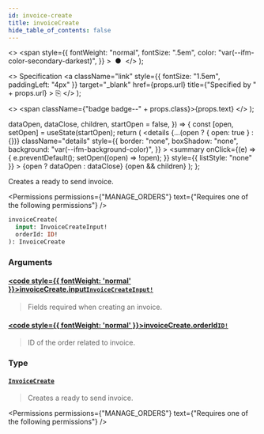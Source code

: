 ```yaml
---
id: invoice-create
title: invoiceCreate
hide_table_of_contents: false
---
```


  <>
    <span
      style={{
        fontWeight: "normal",
        fontSize: ".5em",
        color: "var(--ifm-color-secondary-darkest)",
      }}
    >
      &nbsp;●&nbsp;
    </span>
  </>
);

  <>
    Specification
    <a
      className="link"
      style={{ fontSize: "1.5em", paddingLeft: "4px" }}
      target="\_blank"
      href={props.url}
      title={"Specified by " + props.url}
    >
      ⎘
    </a>
  </>
);

  <>
    <span className={"badge badge--" + props.class}>{props.text}</span>
  </>
);


  dataOpen,
  dataClose,
  children,
  startOpen = false,
}) => {
  const [open, setOpen] = useState(startOpen);
  return (
    <details
      {...(open ? { open: true } : {})}
      className="details"
      style={{
        border: "none",
        boxShadow: "none",
        background: "var(--ifm-background-color)",
      }}
    >
      <summary
        onClick={(e) => {
          e.preventDefault();
          setOpen((open) => !open);
        }}
        style={{ listStyle: "none" }}
      >
        {open ? dataOpen : dataClose}
      </summary>
      {open && children}
    </details>
  );
};

Creates a ready to send invoice.

<Permissions
  permissions={"MANAGE_ORDERS"}
  text={"Requires one of the following permissions"}
/>

```graphql
invoiceCreate(
  input: InvoiceCreateInput!
  orderId: ID!
): InvoiceCreate
```

### Arguments

#### [<code style={{ fontWeight: 'normal' }}>invoiceCreate.<b>input</b></code>](#)<Bullet />[`InvoiceCreateInput!`](../../../api-reference/orders/inputs/invoice-create-input) <Badge class="secondary" text="non-null"/> <Badge class="secondary" text="input"/>

> Fields required when creating an invoice.

#### [<code style={{ fontWeight: 'normal' }}>invoiceCreate.<b>orderId</b></code>](#)<Bullet />[`ID!`](../../../api-reference/miscellaneous/scalars/id) <Badge class="secondary" text="non-null"/> <Badge class="secondary" text="scalar"/>

> ID of the order related to invoice.

### Type

#### [`InvoiceCreate`](../../../api-reference/orders/objects/invoice-create) <Badge class="secondary" text="object"/>

> Creates a ready to send invoice.

<Permissions
  permissions={"MANAGE_ORDERS"}
  text={"Requires one of the following permissions"}
/>

